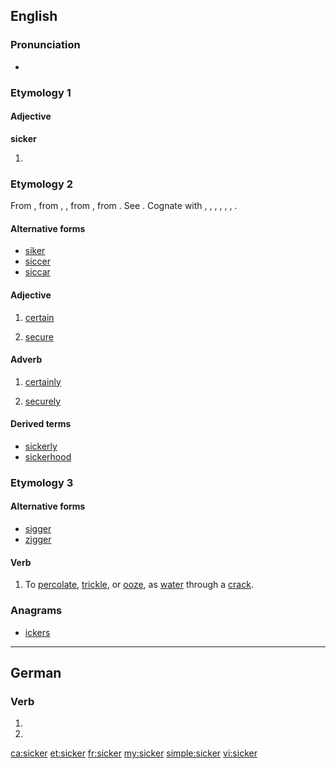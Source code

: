 ==English==

===Pronunciation===
* {{rhymes|ɪkə(ɹ)}}

===Etymology 1===
{{compound|sick|-er}}

====Adjective====
'''sicker'''

# {{en-comparative of|sick}}

===Etymology 2===
From {{etyl|enm|en}} {{term|siker||secure, safe, stable, certain; gewiss, securely, safely, certainly|lang=enm}}, from {{etyl|ang|en}} {{term|sicer|lang=ang}}, {{term|sicor||secure from, free from guilt and the punishment, safe, free from danger or harm, sure, certain, free from doubt, trustworthy|lang=ang}}, from {{etyl|gem-pro|en}} {{term/t|gem-pro|*sikuraz||free, secure}}, from {{etyl|la|en}} {{term|sēcūrus||secure|lit=without care|lang=la}}. See {{l|en|secure}}. Cognate with {{etyl|sco|-}} {{term|siker|lang=sco}}, {{term|seker||safe, secure|lang=sco}}, {{etyl|frr|-}} {{term|sijcker||sure, secure|lang=frr}}, {{etyl|nl|-}} {{term|zeker||sure, certain, safe, secure, confirmed|lang=nl}}, {{etyl|de|-}} {{term|sicher||sure, secure, confirmed|lang=de}}, {{etyl|sv|-}} {{term|säker||secure, safe, sure|lang=sv}}, {{etyl|no|-}} {{term|sikker||secure|lang=no}}.

====Alternative forms====
* [[siker]]
* [[siccer]]
* [[siccar]]

====Adjective====
{{en-adj|?}}

# {{context|obsolete|_|outside|_|dialects|lang=en}} [[certain]]
# {{context|obsolete|_|outside|_|dialects|lang=en}}  [[secure]]

====Adverb====
{{en-adv|?}}

# {{context|obsolete|_|outside|_|dialects|lang=en}} [[certainly]]
# {{context|obsolete|_|outside|_|dialects|lang=en}} [[securely]]

====Derived terms====
* [[sickerly]]
* [[sickerhood]]

===Etymology 3===

====Alternative forms====
* [[sigger]]
* [[zigger]]

====Verb====
{{en-verb}}

# {{context|mining|UK|dialect|lang=en}} To [[percolate]], [[trickle]], or [[ooze]], as [[water]] through a [[crack]].

{{Webster 1913}}

===Anagrams===
* [[ickers#English|ickers]]

----

==German==

===Verb===
{{head|de}}

# {{de-verb form of|sickern|1|s|g}}
# {{de-verb form of|sickern|i|s}}

[[ca:sicker]]
[[et:sicker]]
[[fr:sicker]]
[[my:sicker]]
[[simple:sicker]]
[[vi:sicker]]